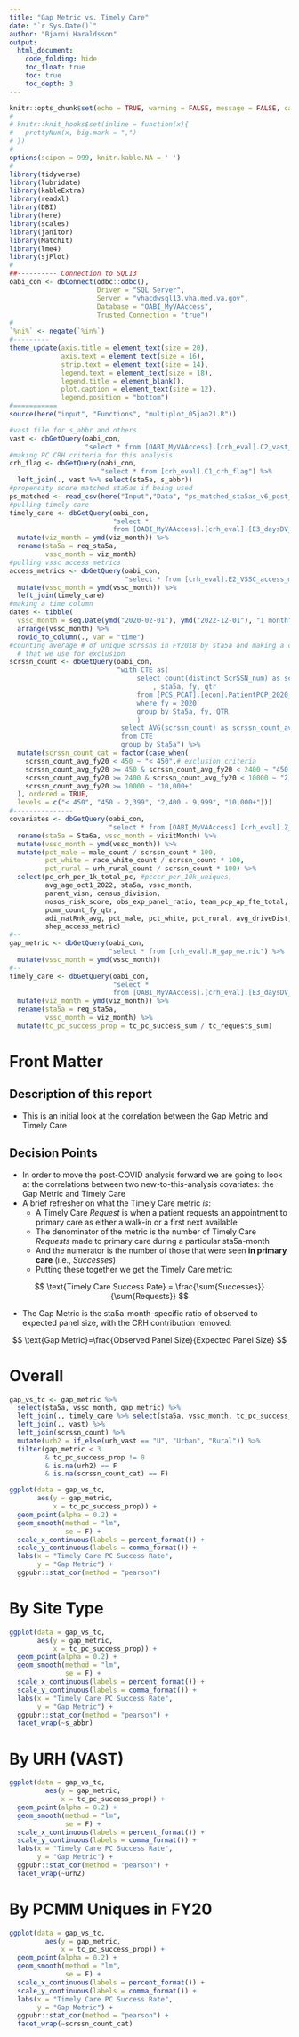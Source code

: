 ```yaml
---
title: "Gap Metric vs. Timely Care"
date: "`r Sys.Date()`"
author: "Bjarni Haraldsson"
output: 
  html_document:
    code_folding: hide
    toc_float: true
    toc: true
    toc_depth: 3
---
```


```r
knitr::opts_chunk$set(echo = TRUE, warning = FALSE, message = FALSE, cache = FALSE, fig.width = 10, fig.height = 10)
#
# knitr::knit_hooks$set(inline = function(x){
#   prettyNum(x, big.mark = ",")
# })
#
options(scipen = 999, knitr.kable.NA = ' ')
#
library(tidyverse)
library(lubridate)
library(kableExtra)
library(readxl)
library(DBI)
library(here)
library(scales)
library(janitor)
library(MatchIt)
library(lme4)
library(sjPlot)
#
##---------- Connection to SQL13
oabi_con <- dbConnect(odbc::odbc(),
                      Driver = "SQL Server",
                      Server = "vhacdwsql13.vha.med.va.gov",
                      Database = "OABI_MyVAAccess",
                      Trusted_Connection = "true")
#
`%ni%` <- negate(`%in%`)
#---------
theme_update(axis.title = element_text(size = 20),
             axis.text = element_text(size = 16),
             strip.text = element_text(size = 14),
             legend.text = element_text(size = 18),
             legend.title = element_blank(),
             plot.caption = element_text(size = 12),
             legend.position = "bottom")
#===========
source(here("input", "Functions", "multiplot_05jan21.R"))
```

```r
#vast file for s_abbr and others
vast <- dbGetQuery(oabi_con,
                   "select * from [OABI_MyVAAccess].[crh_eval].C2_vast_from_a06")
#making PC CRH criteria for this analysis
crh_flag <- dbGetQuery(oabi_con,
                       "select * from [crh_eval].C1_crh_flag") %>%
  left_join(., vast %>% select(sta5a, s_abbr))
#propensity score matched sta5as if being used
ps_matched <- read_csv(here("Input","Data", "ps_matched_sta5as_v6_post_COVID.csv"))
#pulling timely care
timely_care <- dbGetQuery(oabi_con,
                          "select *
                          from [OABI_MyVAAccess].[crh_eval].[E3_daysDV_month_sta5a]") %>%
  mutate(viz_month = ymd(viz_month)) %>%
  rename(sta5a = req_sta5a,
         vssc_month = viz_month)
#pulling vssc access metrics
access_metrics <- dbGetQuery(oabi_con,
                             "select * from [crh_eval].E2_VSSC_access_metrics") %>%
  mutate(vssc_month = ymd(vssc_month)) %>%
  left_join(timely_care)
#making a time column
dates <- tibble(
  vssc_month = seq.Date(ymd("2020-02-01"), ymd("2022-12-01"), "1 month")) %>%
  arrange(vssc_month) %>%
  rowid_to_column(., var = "time")
#counting average # of unique scrssns in FY2018 by sta5a and making a categorical variable
  # that we use for exclusion
scrssn_count <- dbGetQuery(oabi_con,
                           "with CTE as(
                            	select count(distinct ScrSSN_num) as scrssn_count
                            		, sta5a, fy, qtr
                            	from [PCS_PCAT].[econ].PatientPCP_2020_2024
                            	where fy = 2020
                            	group by Sta5a, fy, QTR
                            	)
                            select AVG(scrssn_count) as scrssn_count_avg_fy20, sta5a
                            from CTE
                            group by Sta5a") %>%
  mutate(scrssn_count_cat = factor(case_when(
    scrssn_count_avg_fy20 < 450 ~ "< 450",# exclusion criteria
    scrssn_count_avg_fy20 >= 450 & scrssn_count_avg_fy20 < 2400 ~ "450 - 2,399",
    scrssn_count_avg_fy20 >= 2400 & scrssn_count_avg_fy20 < 10000 ~ "2,400 - 9,999",
    scrssn_count_avg_fy20 >= 10000 ~ "10,000+"
  ), ordered = TRUE,
  levels = c("< 450", "450 - 2,399", "2,400 - 9,999", "10,000+")))
#---------------
covariates <- dbGetQuery(oabi_con,
                         "select * from [OABI_MyVAAccess].[crh_eval].Z_analytic_df") %>%
  rename(sta5a = Sta6a, vssc_month = visitMonth) %>%
  mutate(vssc_month = ymd(vssc_month)) %>%
  mutate(pct_male = male_count / scrssn_count * 100,
         pct_white = race_white_count / scrssn_count * 100,
         pct_rural = urh_rural_count / scrssn_count * 100) %>%
  select(pc_crh_per_1k_total_pc, #pcccr_per_10k_uniques,
         avg_age_oct1_2022, sta5a, vssc_month, 
         parent_visn, census_division,
         nosos_risk_score, obs_exp_panel_ratio, team_pcp_ap_fte_total,
         pcmm_count_fy_qtr,
         adi_natRnk_avg, pct_male, pct_white, pct_rural, avg_driveDist,
         shep_access_metric)
#--
gap_metric <- dbGetQuery(oabi_con,
                         "select * from [crh_eval].H_gap_metric") %>%
  mutate(vssc_month = ymd(vssc_month))
#--
timely_care <- dbGetQuery(oabi_con,
                          "select *
                          from [OABI_MyVAAccess].[crh_eval].[E3_daysDV_month_sta5a]") %>%
  mutate(viz_month = ymd(viz_month)) %>%
  rename(sta5a = req_sta5a,
         vssc_month = viz_month) %>%
  mutate(tc_pc_success_prop = tc_pc_success_sum / tc_requests_sum)
```



# Front Matter  

## Description of this report  

* This is an initial look at the correlation between the Gap Metric and Timely Care

## Decision Points  

* In order to move the post-COVID analysis forward we are going to look at the correlations between two new-to-this-analysis covariates: the Gap Metric and Timely Care
* A brief refresher on what the Timely Care metric _is_:
    + A Timely Care $Request$ is when a patient requests an appointment to primary care as either a walk-in or a first next available
    + The denominator of the metric is the number of Timely Care $Requests$ made to primary care during a particular sta5a-month
    + And the numerator is the number of those that were seen __in primary care__ (i.e., $Successes$)
    + Putting these together we get the Timely Care metric:
    
$$
\text{Timely Care Success Rate} = \frac{\sum{Successes}}{\sum{Requests}}
$$

* The Gap Metric is the sta5a-month-specific ratio of observed to expected panel size, with the CRH contribution removed:

$$
\text{Gap Metric}=\frac{Observed Panel Size}{Expected Panel Size}
$$
    
 
# Overall  

```r
gap_vs_tc <- gap_metric %>% 
  select(sta5a, vssc_month, gap_metric) %>%
  left_join(., timely_care %>% select(sta5a, vssc_month, tc_pc_success_prop)) %>%
  left_join(., vast) %>%
  left_join(scrssn_count) %>%
  mutate(urh2 = if_else(urh_vast == "U", "Urban", "Rural")) %>%
  filter(gap_metric < 3
         & tc_pc_success_prop != 0
         & is.na(urh2) == F
         & is.na(scrssn_count_cat) == F)
```


```r
ggplot(data = gap_vs_tc,
       aes(y = gap_metric,
           x = tc_pc_success_prop)) +
  geom_point(alpha = 0.2) +
  geom_smooth(method = "lm",
              se = F) +
  scale_x_continuous(labels = percent_format()) +
  scale_y_continuous(labels = comma_format()) +
  labs(x = "Timely Care PC Success Rate",
       y = "Gap Metric") +
  ggpubr::stat_cor(method = "pearson")
```

# By Site Type  

```r
ggplot(data = gap_vs_tc,
       aes(y = gap_metric,
           x = tc_pc_success_prop)) +
  geom_point(alpha = 0.2) +
  geom_smooth(method = "lm",
              se = F) +
  scale_x_continuous(labels = percent_format()) +
  scale_y_continuous(labels = comma_format()) +
  labs(x = "Timely Care PC Success Rate",
       y = "Gap Metric") +
  ggpubr::stat_cor(method = "pearson") +
  facet_wrap(~s_abbr)
```

# By URH (VAST)    

```r
ggplot(data = gap_vs_tc,
         aes(y = gap_metric,
             x = tc_pc_success_prop)) +
  geom_point(alpha = 0.2) +
  geom_smooth(method = "lm",
              se = F) +
  scale_x_continuous(labels = percent_format()) +
  scale_y_continuous(labels = comma_format()) +
  labs(x = "Timely Care PC Success Rate",
       y = "Gap Metric") +
  ggpubr::stat_cor(method = "pearson") +
  facet_wrap(~urh2)
```

# By PCMM Uniques in FY20  

```r
ggplot(data = gap_vs_tc,
         aes(y = gap_metric,
             x = tc_pc_success_prop)) +
  geom_point(alpha = 0.2) +
  geom_smooth(method = "lm",
              se = F) +
  scale_x_continuous(labels = percent_format()) +
  scale_y_continuous(labels = comma_format()) +
  labs(x = "Timely Care PC Success Rate",
       y = "Gap Metric") +
  ggpubr::stat_cor(method = "pearson") +
  facet_wrap(~scrssn_count_cat)
```